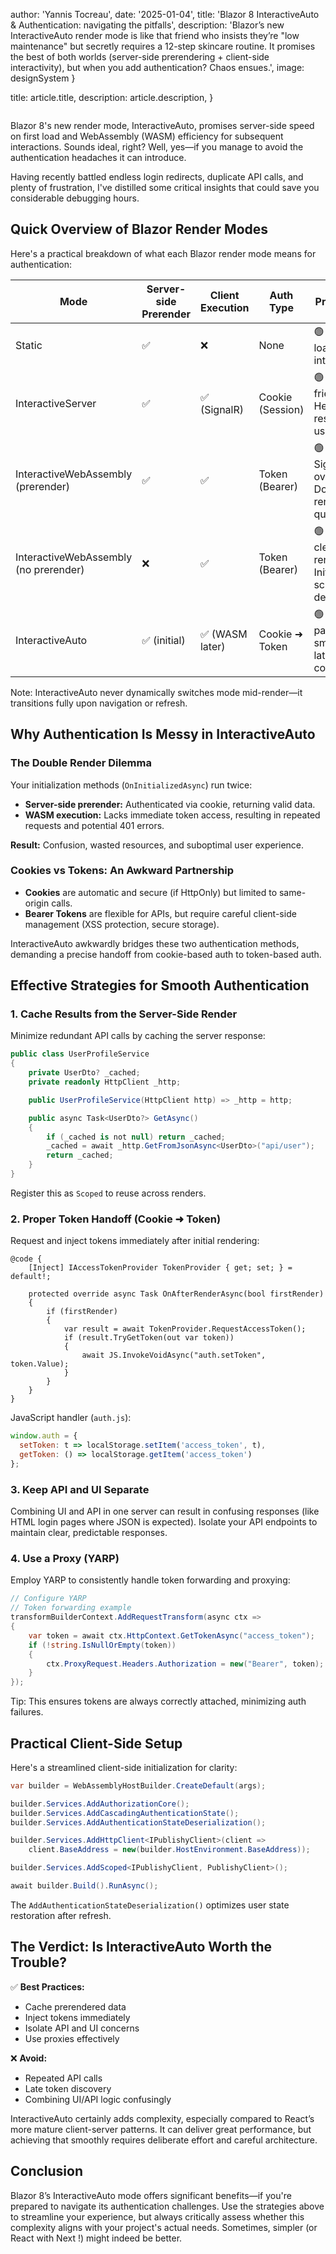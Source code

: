 
  author: 'Yannis Tocreau',
  date: '2025-01-04',
  title: 'Blazor 8 InteractiveAuto & Authentication: navigating the pitfalls',
  description:
    'Blazor’s new InteractiveAuto render mode is like that friend who insists they’re "low maintenance" but secretly requires a 12-step skincare routine. It promises the best of both worlds (server-side prerendering + client-side interactivity), but when you add authentication? Chaos ensues.',
  image: designSystem
}

  title: article.title,
  description: article.description,
}



<Image src={designSystem} alt="" />

Blazor 8's new render mode, InteractiveAuto, promises server-side speed on first load and WebAssembly (WASM) efficiency for subsequent interactions. Sounds ideal, right? Well, yes—if you manage to avoid the authentication headaches it can introduce.

Having recently battled endless login redirects, duplicate API calls, and plenty of frustration, I've distilled some critical insights that could save you considerable debugging hours.

## Quick Overview of Blazor Render Modes

Here's a practical breakdown of what each Blazor render mode means for authentication:

| Mode                                  | Server-side Prerender | Client Execution | Auth Type        | Pros / Cons                                                 |
| ------------------------------------- | --------------------- | ---------------- | ---------------- | ----------------------------------------------------------- |
| Static                                | ✅                     | ❌                | None             | 🟢 Instant load, 🔴 Zero interactivity                      |
| InteractiveServer                     | ✅                     | ✅ (SignalR)      | Cookie (Session) | 🟢 SEO-friendly, 🔴 Heavy resource use                      |
| InteractiveWebAssembly (prerender)    | ✅                     | ✅                | Token (Bearer)   | 🟢 No SignalR overhead, 🔴 Double-render quirks             |
| InteractiveWebAssembly (no prerender) | ❌                     | ✅                | Token (Bearer)   | 🟢 Single clean render, 🔴 Initial blank screen delay       |
| InteractiveAuto                       | ✅ (initial)           | ✅ (WASM later)   | Cookie ➜ Token   | 🟢 Fast first paint, smooth SPA later; 🔴 Auth complexities |

Note: InteractiveAuto never dynamically switches mode mid-render—it transitions fully upon navigation or refresh.

## Why Authentication Is Messy in InteractiveAuto

### The Double Render Dilemma

Your initialization methods (`OnInitializedAsync`) run twice:

* **Server-side prerender:** Authenticated via cookie, returning valid data.
* **WASM execution:** Lacks immediate token access, resulting in repeated requests and potential 401 errors.

**Result:** Confusion, wasted resources, and suboptimal user experience.

### Cookies vs Tokens: An Awkward Partnership

* **Cookies** are automatic and secure (if HttpOnly) but limited to same-origin calls.
* **Bearer Tokens** are flexible for APIs, but require careful client-side management (XSS protection, secure storage).

InteractiveAuto awkwardly bridges these two authentication methods, demanding a precise handoff from cookie-based auth to token-based auth.

## Effective Strategies for Smooth Authentication

### 1. Cache Results from the Server-Side Render

Minimize redundant API calls by caching the server response:

```csharp
public class UserProfileService
{
    private UserDto? _cached;
    private readonly HttpClient _http;

    public UserProfileService(HttpClient http) => _http = http;

    public async Task<UserDto?> GetAsync()
    {
        if (_cached is not null) return _cached;
        _cached = await _http.GetFromJsonAsync<UserDto>("api/user");
        return _cached;
    }
}
```

Register this as `Scoped` to reuse across renders.

### 2. Proper Token Handoff (Cookie ➜ Token)

Request and inject tokens immediately after initial rendering:

```razor
@code {
    [Inject] IAccessTokenProvider TokenProvider { get; set; } = default!;

    protected override async Task OnAfterRenderAsync(bool firstRender)
    {
        if (firstRender)
        {
            var result = await TokenProvider.RequestAccessToken();
            if (result.TryGetToken(out var token))
            {
                await JS.InvokeVoidAsync("auth.setToken", token.Value);
            }
        }
    }
}
```

JavaScript handler (`auth.js`):

```javascript
window.auth = {
  setToken: t => localStorage.setItem('access_token', t),
  getToken: () => localStorage.getItem('access_token')
};
```

### 3. Keep API and UI Separate

Combining UI and API in one server can result in confusing responses (like HTML login pages where JSON is expected). Isolate your API endpoints to maintain clear, predictable responses.

### 4. Use a Proxy (YARP)

Employ YARP to consistently handle token forwarding and proxying:

```csharp
// Configure YARP
// Token forwarding example
transformBuilderContext.AddRequestTransform(async ctx =>
{
    var token = await ctx.HttpContext.GetTokenAsync("access_token");
    if (!string.IsNullOrEmpty(token))
    {
        ctx.ProxyRequest.Headers.Authorization = new("Bearer", token);
    }
});
```

Tip: This ensures tokens are always correctly attached, minimizing auth failures.

## Practical Client-Side Setup

Here's a streamlined client-side initialization for clarity:

```csharp
var builder = WebAssemblyHostBuilder.CreateDefault(args);

builder.Services.AddAuthorizationCore();
builder.Services.AddCascadingAuthenticationState();
builder.Services.AddAuthenticationStateDeserialization();

builder.Services.AddHttpClient<IPublishyClient>(client =>
    client.BaseAddress = new(builder.HostEnvironment.BaseAddress));

builder.Services.AddScoped<IPublishyClient, PublishyClient>();

await builder.Build().RunAsync();
```

The `AddAuthenticationStateDeserialization()` optimizes user state restoration after refresh.

## The Verdict: Is InteractiveAuto Worth the Trouble?

✅ **Best Practices:**

* Cache prerendered data
* Inject tokens immediately
* Isolate API and UI concerns
* Use proxies effectively

❌ **Avoid:**

* Repeated API calls
* Late token discovery
* Combining UI/API logic confusingly

InteractiveAuto certainly adds complexity, especially compared to React’s more mature client-server patterns. It can deliver great performance, but achieving that smoothly requires deliberate effort and careful architecture.

## Conclusion

Blazor 8’s InteractiveAuto mode offers significant benefits—if you're prepared to navigate its authentication challenges. Use the strategies above to streamline your experience, but always critically assess whether this complexity aligns with your project's actual needs. Sometimes, simpler (or React with Next !) might indeed be better.
